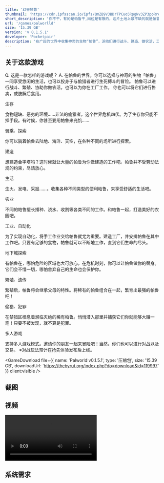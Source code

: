 ```yaml
---
title: '幻兽帕鲁'
thumbnail: 'https://cdn.ipfsscan.io/ipfs/QmZB9V3BDrTPCuo5RpgNv3ZP3poRrdCpqGZ3gSjfuSiWG9?file=palworlld.avif'
short_description: '你不干，有的是帕鲁干,岗位是有限的，这片土地上最不缺的就是帕鲁。'
url: '/games/palworlld'
size: '15.39 GB'
version: 'v 0.1.5.1'
developer: 'Pocketpair'
description: '在广阔的世界中收集神奇的生物“帕鲁”，派他们进行战斗、建造、做农活，工业生产等，这是一款支持多人游戏模式的全新开放世界生存制作游戏。'
---
```




<div className="prose mx-auto">
  <h2 className="text-2xl font-bold">关于这款游戏</h2>

  Q. 这是一款怎样的游戏呢？ A. 在帕鲁的世界，你可以选择与神奇的生物「帕鲁」一同享受悠闲的生活，也可以投身于与偷猎者进行生死搏斗的冒险。 帕鲁可以进行战斗、繁殖、协助你做农活，也可以为你在工厂工作。 你也可以将它们进行售卖，或肢解后食用。

  <p className="font-bold">生存</p>
  食物短缺、恶劣的环境……非法的偷猎者。这个世界危机四伏。为了生存你只能不择手段。有时候，你甚至要用帕鲁来充饥……
  <ArticalImage src="https://cdn.akamai.steamstatic.com/steam/apps/1623730/extras/gif01_survival.gif?t=1707904340" client:visible />

  <p className="font-bold">骑乘、探索</p>
  你可以骑着帕鲁去陆地、海洋、天空，在各种不同的场所进行探索。
  <ArticalImage src="https://cdn.akamai.steamstatic.com/steam/apps/1623730/extras/gif02_riding.gif?t=1707904340" client:visible />

  <p className="font-bold">建造</p>
  想建造金字塔吗？这时候就让大量的帕鲁为你做建造的工作吧。帕鲁并不受劳动法规的约束，尽请放心。
  <ArticalImage src="https://cdn.akamai.steamstatic.com/steam/apps/1623730/extras/gif03_building.gif?t=1707904340" client:visible />

  <p className="font-bold">生活</p>
  生火、发电、采掘……。收集各种不同类型的便利帕鲁，来享受舒适的生活吧。
  <ArticalImage src="https://cdn.akamai.steamstatic.com/steam/apps/1623730/extras/gif04_life.gif?t=1707904340" client:visible />

  <p className="font-bold">农业</p>
  不同的帕鲁擅长播种、浇水、收割等各类不同的工作。和帕鲁一起，打造美好的农园吧。
  <ArticalImage src="https://cdn.akamai.steamstatic.com/steam/apps/1623730/extras/gif05_farming.gif?t=1707904340" client:visible />

  <p className="font-bold">工业、自动化</p>
  为了实现自动化，将手工作业交给帕鲁就尤为重要。建造工厂，并安排帕鲁在其中工作吧。只要有足够的食物，帕鲁就可以不断地工作，直到它们生命的尽头。
  <ArticalImage src="https://cdn.akamai.steamstatic.com/steam/apps/1623730/extras/gif06_factory.gif?t=1707904340" client:visible />

  <p className="font-bold">地下城探索</p>
  有帕鲁在，哪怕危险的区域也大可放心。在危机时刻，你可以让帕鲁做你的替身。它们会不惜一切，哪怕舍弃自己的生命也会保护你。
  <ArticalImage src="https://cdn.akamai.steamstatic.com/steam/apps/1623730/extras/gif07_dungeon.gif?t=1707904340" client:visible />

  <p className="font-bold">繁殖、遗传</p>
  繁殖后，帕鲁将会继承父母的特性。将稀有的帕鲁组合在一起，繁育出最强的帕鲁吧！
  <ArticalImage src="https://cdn.akamai.steamstatic.com/steam/apps/1623730/extras/gif08_breeding.gif?t=1707904340" client:visible />

  <p className="font-bold">偷猎、犯罪</p>
  在禁猎区栖息着濒临灭绝的稀有帕鲁。悄悄潜入那里并捕获它们你就能够大赚一笔！只要不被发现，就不算是犯罪。
  <ArticalImage src="https://cdn.akamai.steamstatic.com/steam/apps/1623730/extras/gif09_poaching.gif?t=1707904340" client:visible />

  <p className="font-bold">多人游戏</p>
  支持多人游戏模式。邀请你的朋友一起来冒险吧！当然，你们也可以进行对战以及交易。 ※对战玩法预计在抢先体验发布后上线。
  <ArticalImage src="https://cdn.akamai.steamstatic.com/steam/apps/1623730/extras/gif10_multiplay.gif?t=1707904340" client:visible />

  <GameDownload file={{ name: 'Palworld v0.1.5.1', type: '压缩包', size: '15.39 GB', downloadUrl: 'https://thebyrut.org/index.php?do=download&id=119997' }} client:visible />

  <div className="py-4"><DownloadSources fileName="直接下载(不用种子，推荐使用IDM多线程下载)" sources={[ { name: 'IDM', url: 'https://www.123pan.com/s/dF19-d8QBh.html', des: "提取码:X3kr，多线程下载器，很爽" }, { name: 'Gofile', url: 'https://gofile.io/d/86oN0K', des: "折中的速度，用IDM多线程最大可到20mb/s" }, { name: 'Pixeldrain', url: 'https://pixeldrain.com/u/HMfPyDfC', des: "此文件过大，无法使用您当前的传输限制完全下载。前 5.00 GB 将以全速下载，但剩余的 15.6 GB 将需要更长时间。(纯纯占位置)" }, ]} client:visible /></div>

  <h2 className="text-2xl font-bold">截图</h2>

  <div className="grid sm:grid-cols-3 gap-4">
    <ArticalImage src="https://cdn.akamai.steamstatic.com/steam/apps/1623730/ss_f81b7c4f20be3b99f76a1415c4cdb9b444c99b97.jpg?t=1707904340" client:visible />
    <ArticalImage src="https://cdn.akamai.steamstatic.com/steam/apps/1623730/ss_a9fa84f0c21bc536f00925ab4586e8c4f587c2b7.jpg?t=1707904340" client:visible />
    <ArticalImage src="https://cdn.akamai.steamstatic.com/steam/apps/1623730/ss_b3cea7c9f04a67d784d4c6a0c157a11d6268b189.jpg?t=1707904340" client:visible />
    <ArticalImage src="https://cdn.akamai.steamstatic.com/steam/apps/1623730/ss_06e27c15c7b4b10233c937b887cf6a6925c83009.jpg?t=1707904340" client:visible />
    <ArticalImage src="https://cdn.akamai.steamstatic.com/steam/apps/1623730/ss_0c8cbc20442b948c91b02d9e1b41bf0638a07c08.jpg?t=1707904340" client:visible />
    <ArticalImage src="https://cdn.akamai.steamstatic.com/steam/apps/1623730/ss_a99fba5536acde781bd863cb3555c10b5b96c0ae.jpg?t=1707904340" client:visible />
  </div>

  <h2 className="text-2xl font-bold">视频</h2>

  <video class="rounded-lg border shadow-lg" src="https://cdn.akamai.steamstatic.com/steam/apps/256995024/movie480_vp9.webm?t=1705662196" controls></video>

  <h2 className="text-2xl font-bold">系统需求</h2>

  <Repack
    defaultContent="▪ 以 Steam 版本为基础。
▪ 发布时游戏的最新版本。
▪ 安装时间约 3 分钟"
    client:visible
  />

  <AppreciateQRCodes client:visible />
</div>
